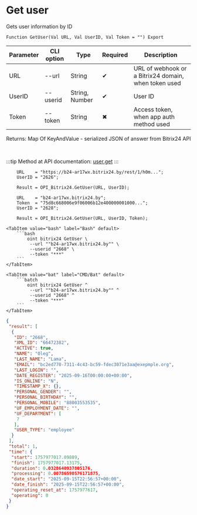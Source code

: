 ﻿---
sidebar_position: 2
description: Get user and other functions to work with Bitrix24 in the Open Integration Package, a free open-source integration library for 1C:Enterprise 8, OneScript and CLI
keywords: [1C, 1С, 1С:Enterprise, 1С:Enterprise 8.3, API, Integration, Services, Exchange, OneScript, CLI, Bitrix24]
---


# Get user
 Gets user information by ID



`Function GetUser(Val URL, Val UserID, Val Token = "") Export`

  | Parameter | CLI option | Type | Required | Description |
  |-|-|-|-|-|
  | URL | --url | String | &#x2714; | URL of webhook or a Bitrix24 domain, when token used |
  | UserID | --userid | String, Number | &#x2714; | User ID |
  | Token | --token | String | &#x2716; | Access token, when app auth method used |

  
  Returns:  Map Of KeyAndValue - serialized JSON of answer from Bitrix24 API

<br/>

:::tip
Method at API documentation: [user.get](https://dev.1c-bitrix.ru/rest_help/users/user_get.php)
:::
<br/>



```bsl title="1C:Enterprise/OneScript code example"
    URL    = "https://b24-ar17wx.bitrix24.by/rest/1/h0m...";
    UserID = "2626";

    Result = OPI_Bitrix24.GetUser(URL, UserID);

    URL    = "b24-ar17wx.bitrix24.by";
    Token  = "75d8c668006e9f06006b12e400000001000...";
    UserID = "2628";

    Result = OPI_Bitrix24.GetUser(URL, UserID, Token);
```
 

 <Tabs>
  
    <TabItem value="bash" label="Bash" default>
        ```bash
            oint bitrix24 GetUser \
             --url ""b24-ar17wx.bitrix24.by"" \
             --userid "2668" \
             --token "***"
        ```
    </TabItem>
  
    <TabItem value="bat" label="CMD/Bat" default>
        ```batch
            oint bitrix24 GetUser ^
             --url ""b24-ar17wx.bitrix24.by"" ^
             --userid "2668" ^
             --token "***"
        ```
    </TabItem>
</Tabs>


```json title="Result"
{
 "result": [
  {
   "ID": "2668",
   "XML_ID": "66472382",
   "ACTIVE": true,
   "NAME": "Oleg",
   "LAST_NAME": "Lama",
   "EMAIL": "bc2ed770-7311-4c43-bc59-fdec3071e3aa@exepmple.org",
   "LAST_LOGIN": "",
   "DATE_REGISTER": "2025-09-16T00:00:00+00:00",
   "IS_ONLINE": "N",
   "TIMESTAMP_X": {},
   "PERSONAL_GENDER": "",
   "PERSONAL_BIRTHDAY": "",
   "PERSONAL_MOBILE": "88003553535",
   "UF_EMPLOYMENT_DATE": "",
   "UF_DEPARTMENT": [
    7
   ],
   "USER_TYPE": "employee"
  }
 ],
 "total": 1,
 "time": {
  "start": 1757977017.09889,
  "finish": 1757977017.13175,
  "duration": 0.0328640937805176,
  "processing": 0.00786590576171875,
  "date_start": "2025-09-15T22:56:57+00:00",
  "date_finish": "2025-09-15T22:56:57+00:00",
  "operating_reset_at": 1757977617,
  "operating": 0
 }
}
```
